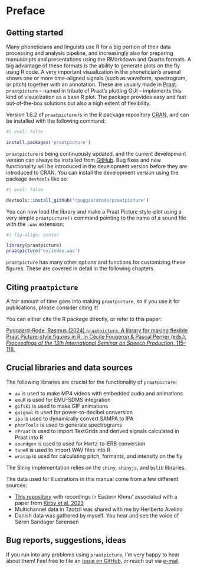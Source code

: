 # Preface {.unnumbered}

## Getting started {.unnumbered}

Many phoneticians and linguists use R for a big portion of their data processing and analysis pipeline, and increasingly also for preparing manuscripts and presentations using the RMarkdown and Quarto formats. A big advantage of these formats is the ability to generate plots on the fly using R code. A very important visualization in the phonetician's arsenal shows one or more time-aligned signals (such as waveform, spectrogram, or pitch) together with an annotation. These are usually made in [Praat](https://www.fon.hum.uva.nl/praat){target='_blank'}. `praatpicture` -- named in tribute of Praat's plotting GUI -- implements this kind of visualization as a base R plot. The package provides easy and fast out-of-the-box solutions but also a high extent of flexibility.

Version 1.6.2 of `praatpicture` is in the R package repository [CRAN](https://cran.r-project.org/web/packages/praatpicture/){target='_blank'}, and can be installed with the following command:

```r
#| eval: false

install.packages('praatpicture')
```

`praatpicture` is being continuously updated, and the current development version can always be installed from [GitHub](https://github.com/rpuggaardrode/praatpicture){target='_blank'}. Bug fixes and new functionality will be introduced in the development version before they are introduced to CRAN. You can install the development version using the package `devtools` like so: 

```r
#| eval: false

devtools::install_github('rpuggaardrode/praatpicture')
```

You can now load the library and make a Praat Picture style-plot using a very simple `praatpicture()` command pointing to the name of a sound file with the `.wav` extension:

```r
#| fig-align: center

library(praatpicture)
praatpicture('ex/index.wav')
```


`praatpicture` has many other options and functions for customizing these figures. These are covered in detail in the following chapters.

## Citing `praatpicture`

A fair amount of time goes into making `praatpicture`, so if you use it for publications, please consider citing it!

You can either cite the R package directly, or refer to this paper:

[Puggaard-Rode, Rasmus (2024) `praatpicture`. A library for making flexible Praat Picture-style figures in R. In Cécile Fougeron & Pascal Perrier (eds.), *Proceedings of the 13th International Seminar on Speech Production*, 115--118.](https://issp24.sciencesconf.org/data/pages/proceedings_long_papers.pdf#page=157){target='_blank'}

## Crucial libraries and data sources

The following libraries are crucial for the functionality of `praatpicture`:

* `av` is used to make MP4 videos with embedded audio and animations
* `emuR` is used for EMU-SDMS integration
* `gifski` is used to make GIF animations
* `gsignal` is used for power-to-decibel conversion
* `ipa` is used to dynamically convert SAMPA to IPA
* `phonTools` is used to generate spectrograms
* `rPraat` is used to import TextGrids and derived signals calculated in Praat into R
* `soundgen` is used to used for Hertz-to-ERB conversion
* `tuneR` is used to import WAV files into R
* `wrassp` is used for calculating pitch, formants, and intensity on the fly

The Shiny implementation relies on the `shiny`, `shinyjs`, and `bslib` libraries.

The data used for illustrations in this manual come from a few different sources:

* [This repository](https://osf.io/wv6qz/){target='_blank'} with recordings in Eastern Khmu' associated with a paper from [Kirby et al. 2023](https://doi.org/10.1515%2Fphon-2022-0029){target='_blank'}
* Multichannel data in Tzotzil was shared with me by Heriberto Avelino
* Danish data was gathered by myself. You hear and see the voice of Søren Sandager Sørensen

## Bug reports, suggestions, ideas {.unnumbered}

If you run into any problems using `praatpicture`, I'm very happy to hear about them! Feel free to file an [issue on GitHub](https://github.com/rpuggaardrode/praatpicture/issues){target='_blank'}, or reach out via [e-mail](mailto:r.puggaard@phonetik.uni-muenchen.de){target='_blank'}.